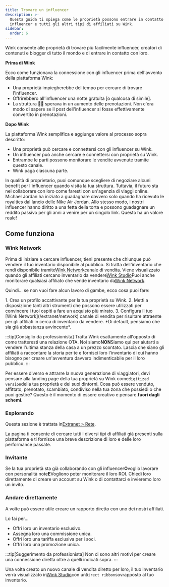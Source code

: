 ```yaml
---
title: Trovare un influencer
description: >-
  Questa guida ti spiega come le proprietà possono entrare in contatto con
  influencer e tutti gli altri tipi di affiliati su Wink.
sidebar:
  order: 6
---
```


Wink consente alle proprietà di trovare più facilmente influencer, creatori di contenuti e blogger di tutto il mondo e di entrare in contatto con loro.

**Prima di Wink**

Ecco come funzionava la connessione con gli influencer prima dell'avvento della piattaforma Wink:

* Una proprietà impiegherebbe del tempo per cercare di trovare l'influencer.
* Offrirebbero all'influencer una notte gratuita \[o qualcosa di simile].
* La struttura 🤞🏻 sperava in un aumento delle prenotazioni. Non c'era modo di sapere se il post dell'influencer si fosse effettivamente convertito in prenotazioni.

**Dopo Wink**

La piattaforma Wink semplifica e aggiunge valore al processo sopra descritto:

* Una proprietà può cercare e connettersi con gli influencer su Wink.
* Un influencer può anche cercare e connettersi con proprietà su Wink.
* Entrambe le parti possono monitorare le vendite avvenute tramite questo canale.
* Wink paga ciascuna parte.

In qualità di proprietario, puoi comunque scegliere di negoziare alcuni benefit per l'influencer quando visita la tua struttura.
Tuttavia, il futuro sta nel collaborare con loro come faresti con un'agenzia di viaggi online.
Michael Jordan ha iniziato a guadagnare davvero solo quando ha ricevuto le royalties dal lancio delle Nike Air Jordan.
Allo stesso modo, i nostri influencer hanno diritto a una fetta della torta e possono guadagnare un reddito passivo per gli anni a venire per un singolo link. Questo ha un valore reale!

## Come funziona

### Wink Network

Prima di iniziare a cercare influencer, tieni presente che chiunque può vendere il tuo inventario disponibile al pubblico.
Si tratta dell'inventario che rendi disponibile tramite[Wink Network](/extranet/network)canale di vendita.
Viene visualizzato quando gli affiliati cercano inventario da vendere[Wink Studio](/studio/what-is-studio)Puoi anche monitorare qualsiasi affiliato che vende inventario da[Wink Network](/extranet/network).

Quindi... se non vuoi fare alcun lavoro di gambe, ecco cosa puoi fare:

<Steps>
  1. Crea un profilo accattivante per la tua proprietà su Wink.
  2. Metti a disposizione tanti altri strumenti che possono essere utilizzati per convincere i tuoi ospiti a fare un acquisto più mirato.
  3. Configura il tuo [Wink Network](/extranet/network) canale di vendita per risultare attraente per gli affiliati in cerca di inventario da vendere. *Di default, pensiamo che sia già abbastanza avvincente*.
</Steps>


:::tip\[Consiglio da professionista]
Tratta Wink esattamente all'opposto di come tratteresti una relazione OTA. Noi siamo**NON**Siamo qui per aiutarti a vendere l'ultima stanza della casa a un prezzo scontato.
Lascia che siano gli affiliati a raccontare la storia per te e fornisci loro l'inventario di cui hanno bisogno per creare un'avventura davvero indimenticabile per il loro pubblico.
:::

Per essere diverso e attrarre la nuova generazione di viaggiatori, devi pensare alla landing page della tua proprietà su Wink come`digitized version`della tua proprietà e dei suoi dintorni. Cosa può essere venduto, affittato, prenotato, scambiato, condiviso nella tua zona che possiedi o che puoi gestire? Questo è il momento di essere creativo e pensare.**fuori dagli schemi**.

### Esplorando

Questa sezione è trattata in[Extranet > Rete](/extranet/network/#explore-network).

La pagina ti consente di cercare tutti i diversi tipi di affiliati già presenti sulla piattaforma e ti fornisce una breve descrizione di loro e delle loro performance passate.

### Invitante

Se la tua proprietà sta già collaborando con gli influencer**O**voglio lavorare con personalità note**E**Vogliono poter monitorare il loro ROI. Chiedi loro direttamente di creare un account su Wink o di contattarci e invieremo loro un invito.

### Andare direttamente

A volte può essere utile creare un rapporto diretto con uno dei nostri affiliati.

Lo fai per...

* Offri loro un inventario esclusivo.
* Assegna loro una commissione unica.
* Offri loro una tariffa esclusiva per i soci.
* Offri loro una promozione unica.

:::tip\[Suggerimento da professionista]
Non ci sono altri motivi per creare una connessione diretta oltre a quelli indicati sopra.
:::

Una volta creato un nuovo canale di vendita diretto per loro, il tuo inventario verrà visualizzato in[Wink Studio](/studio/what-is-studio)con un`Direct ribbon`sovrapposto al tuo inventario.

